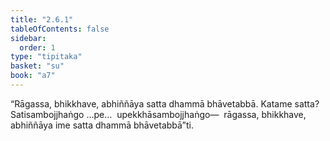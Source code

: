 ```yaml
---
title: "2.6.1"
tableOfContents: false
sidebar:
  order: 1
type: "tipitaka"
basket: "su"
book: "a7"
---
```



<DynamicBreadcrumb />

<Division number="623" book="a7" bookNo="16" page="512">

<Paragraph number="675" book="a7">
“Rāgassa, bhikkhave, abhiññāya satta dhammā bhāvetabbā. Katame satta? Satisambojjhaṅgo …pe…  upekkhāsambojjhaṅgo—  rāgassa, bhikkhave, abhiññāya ime satta dhammā bhāvetabbā”ti.
</Paragraph>
</Division>
